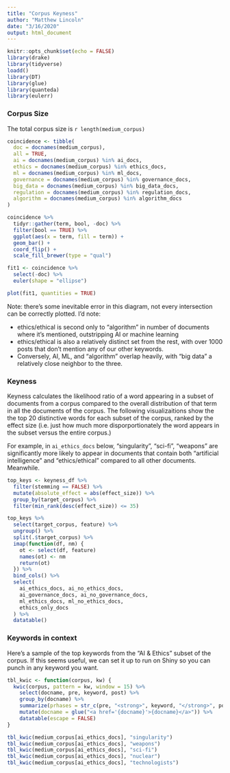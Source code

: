 ```yaml
---
title: "Corpus Keyness"
author: "Matthew Lincoln"
date: "3/16/2020"
output: html_document
---
```


```r
knitr::opts_chunk$set(echo = FALSE)
library(drake)
library(tidyverse)
loadd()
library(DT)
library(glue)
library(quanteda)
library(eulerr)
```

### Corpus Size

The total corpus size is `r length(medium_corpus)`

```r
coincidence <- tibble(
  doc = docnames(medium_corpus),
  all = TRUE,
  ai = docnames(medium_corpus) %in% ai_docs,
  ethics = docnames(medium_corpus) %in% ethics_docs,
  ml = docnames(medium_corpus) %in% ml_docs,
  governance = docnames(medium_corpus) %in% governance_docs,
  big_data = docnames(medium_corpus) %in% big_data_docs,
  regulation = docnames(medium_corpus) %in% regulation_docs,
  algorithm = docnames(medium_corpus) %in% algorithm_docs
)

coincidence %>% 
  tidyr::gather(term, bool, -doc) %>% 
  filter(bool == TRUE) %>% 
  ggplot(aes(x = term, fill = term)) +
  geom_bar() +
  coord_flip() +
  scale_fill_brewer(type = "qual")
```

```r


fit1 <- coincidence %>% 
  select(-doc) %>% 
  euler(shape = "ellipse")

plot(fit1, quantities = TRUE)

```

Note: there's some inevitable error in this diagram, not every intersection can be correctly plotted. I'd note:

- ethics/ethical is second only to "algorithm" in number of documents where it's mentioned, outstripping AI or machine learning
- ethics/ethical is also a relatively distinct set from the rest, with over 1000 posts that don't mention any of our other keywords.
- Conversely, AI, ML, and "algorithm" overlap heavily, with "big data" a relatively close neighbor to the three.

### Keyness

Keyness calculates the likelihood ratio of a word appearing in a subset of documents from a corpus compared to the overall distribution of that term in all the documents of the corpus. The following visualizaitions show the the top 20 distinctive words for each subset of the corpus, ranked by the effect size (i.e. just how much more disporportionately the word appears in the subset versus the entire corpus.)

For example, in `ai_ethics_docs` below, "singularity", "sci-fi", "weapons" are significantly more likely to appear in documents that contain both "artificial intelligence" and "ethics/ethical" compared to all other documents. Meanwhile.

```r
top_keys <- keyness_df %>% 
  filter(stemming == FALSE) %>% 
  mutate(absolute_effect = abs(effect_size)) %>% 
  group_by(target_corpus) %>% 
  filter(min_rank(desc(effect_size)) <= 35)

top_keys %>% 
  select(target_corpus, feature) %>% 
  ungroup() %>% 
  split(.$target_corpus) %>% 
  imap(function(df, nm) {
    ot <- select(df, feature)
    names(ot) <- nm
    return(ot)
  }) %>% 
  bind_cols() %>% 
  select(
    ai_ethics_docs, ai_no_ethics_docs,
    ai_governance_docs, ai_no_governance_docs,
    ml_ethics_docs, ml_no_ethics_docs,
    ethics_only_docs
  ) %>% 
  datatable()
```
### Keywords in context

Here's a sample of the top keywords from the "AI & Ethics" subset of the corpus. If this seems useful, we can set it up to run on Shiny so you can punch in any keyword you want.

```r
tbl_kwic <- function(corpus, kw) {
  kwic(corpus, pattern = kw, window = 15) %>% 
    select(docname, pre, keyword, post) %>% 
    group_by(docname) %>% 
    summarize(prhases = str_c(pre, "<strong>", keyword, "</strong>", post, sep = " ", collapse = "<br/><br/>")) %>% 
    mutate(docname = glue("<a href='{docname}'>{docname}</a>")) %>% 
    datatable(escape = FALSE)
}

tbl_kwic(medium_corpus[ai_ethics_docs], "singularity")
tbl_kwic(medium_corpus[ai_ethics_docs], "weapons")
tbl_kwic(medium_corpus[ai_ethics_docs], "sci-fi")
tbl_kwic(medium_corpus[ai_ethics_docs], "nuclear")
tbl_kwic(medium_corpus[ai_ethics_docs], "technologists")
```


